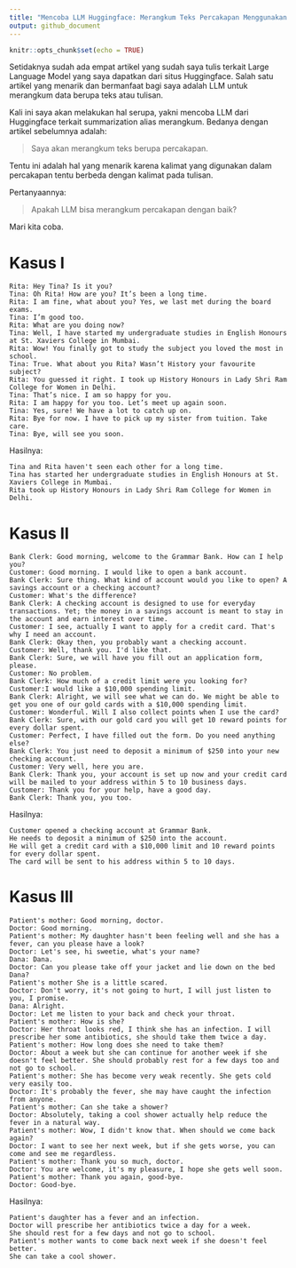 ```yaml
---
title: "Mencoba LLM Huggingface: Merangkum Teks Percakapan Menggunakan AI"
output: github_document
---
```


```r
knitr::opts_chunk$set(echo = TRUE)
```

Setidaknya sudah ada empat artikel yang sudah saya tulis terkait Large Language Model yang saya dapatkan dari situs Huggingface. Salah satu artikel yang menarik dan bermanfaat bagi saya adalah LLM untuk merangkum data berupa teks atau tulisan.

Kali ini saya akan melakukan hal serupa, yakni mencoba LLM dari Huggingface terkait summarization alias merangkum. Bedanya dengan artikel sebelumnya adalah:

> Saya akan merangkum teks berupa percakapan.

Tentu ini adalah hal yang menarik karena kalimat yang digunakan dalam percakapan tentu berbeda dengan kalimat pada tulisan.

Pertanyaannya:

> Apakah LLM bisa merangkum percakapan dengan baik?

Mari kita coba.

# Kasus I

```
Rita: Hey Tina? Is it you?
Tina: Oh Rita! How are you? It’s been a long time.
Rita: I am fine, what about you? Yes, we last met during the board exams.
Tina: I’m good too.
Rita: What are you doing now?
Tina: Well, I have started my undergraduate studies in English Honours at St. Xaviers College in Mumbai.
Rita: Wow! You finally got to study the subject you loved the most in school.
Tina: True. What about you Rita? Wasn’t History your favourite subject?
Rita: You guessed it right. I took up History Honours in Lady Shri Ram College for Women in Delhi.
Tina: That’s nice. I am so happy for you.
Rita: I am happy for you too. Let’s meet up again soon.
Tina: Yes, sure! We have a lot to catch up on.
Rita: Bye for now. I have to pick up my sister from tuition. Take care.
Tina: Bye, will see you soon.
```

Hasilnya:

```
Tina and Rita haven't seen each other for a long time. 
Tina has started her undergraduate studies in English Honours at St. Xaviers College in Mumbai. 
Rita took up History Honours in Lady Shri Ram College for Women in Delhi.
```

# Kasus II

```
Bank Clerk: Good morning, welcome to the Grammar Bank. How can I help you?
Customer: Good morning. I would like to open a bank account.
Bank Clerk: Sure thing. What kind of account would you like to open? A savings account or a checking account?
Customer: What's the difference?
Bank Clerk: A checking account is designed to use for everyday transactions. Yet; the money in a savings account is meant to stay in the account and earn interest over time.
Customer: I see, actually I want to apply for a credit card. That's why I need an account.
Bank Clerk: Okay then, you probably want a checking account.
Customer: Well, thank you. I'd like that.
Bank Clerk: Sure, we will have you fill out an application form, please.
Customer: No problem.
Bank Clerk: How much of a credit limit were you looking for?
Customer:I would like a $10,000 spending limit.
Bank Clerk: Alright, we will see what we can do. We might be able to get you one of our gold cards with a $10,000 spending limit.
Customer: Wonderful. Will I also collect points when I use the card?
Bank Clerk: Sure, with our gold card you will get 10 reward points for every dollar spent.
Customer: Perfect, I have filled out the form. Do you need anything else?
Bank Clerk: You just need to deposit a minimum of $250 into your new checking account.
Customer: Very well, here you are.
Bank Clerk: Thank you, your account is set up now and your credit card will be mailed to your address within 5 to 10 business days.
Customer: Thank you for your help, have a good day.
Bank Clerk: Thank you, you too.
```

Hasilnya:

```
Customer opened a checking account at Grammar Bank. 
He needs to deposit a minimum of $250 into the account. 
He will get a credit card with a $10,000 limit and 10 reward points for every dollar spent. 
The card will be sent to his address within 5 to 10 days.
```

# Kasus III

```
Patient's mother: Good morning, doctor.
Doctor: Good morning.
Patient's mother: My daughter hasn't been feeling well and she has a fever, can you please have a look?
Doctor: Let's see, hi sweetie, what's your name?
Dana: Dana.
Doctor: Can you please take off your jacket and lie down on the bed Dana?
Patient's mother She is a little scared.
Doctor: Don't worry, it's not going to hurt, I will just listen to you, I promise.
Dana: Alright.
Doctor: Let me listen to your back and check your throat.
Patient's mother: How is she?
Doctor: Her throat looks red, I think she has an infection. I will prescribe her some antibiotics, she should take them twice a day.
Patient's mother: How long does she need to take them?
Doctor: About a week but she can continue for another week if she doesn't feel better. She should probably rest for a few days too and not go to school.
Patient's mother: She has become very weak recently. She gets cold very easily too.
Doctor: It's probably the fever, she may have caught the infection from anyone.
Patient's mother: Can she take a shower?
Doctor: Absolutely, taking a cool shower actually help reduce the fever in a natural way.
Patient's mother: Wow, I didn't know that. When should we come back again?
Doctor: I want to see her next week, but if she gets worse, you can come and see me regardless.
Patient's mother: Thank you so much, doctor.
Doctor: You are welcome, it's my pleasure, I hope she gets well soon.
Patient's mother: Thank you again, good-bye.
Doctor: Good-bye.
```

Hasilnya:

```
Patient's daughter has a fever and an infection. 
Doctor will prescribe her antibiotics twice a day for a week. 
She should rest for a few days and not go to school. 
Patient's mother wants to come back next week if she doesn't feel better. 
She can take a cool shower.
```

